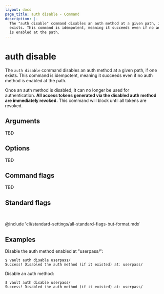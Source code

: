 ```yaml
---
layout: docs
page_title: auth disable - Command
description: |-
  The "auth disable" command disables an auth method at a given path, if one
  exists. This command is idempotent, meaning it succeeds even if no auth method
  is enabled at the path.
---
```


# auth disable

The `auth disable` command disables an auth method at a given path, if one
exists. This command is idempotent, meaning it succeeds even if no auth method
is enabled at the path.

Once an auth method is disabled, it can no longer be used for authentication.
**All access tokens generated via the disabled auth method are immediately
revoked.** This command will block until all tokens are revoked.

## Arguments

TBD



## Options

TBD



## Command flags

TBD



## Standard flags

<br />

@include 'cli/standard-settings/all-standard-flags-but-format.mdx'


## Examples

Disable the auth method enabled at "userpass/":

```shell-session
$ vault auth disable userpass/
Success! Disabled the auth method (if it existed) at: userpass/
```

Disable an auth method:

```shell-session
$ vault auth disable userpass/
Success! Disabled the auth method (if it existed) at: userpass/
```
